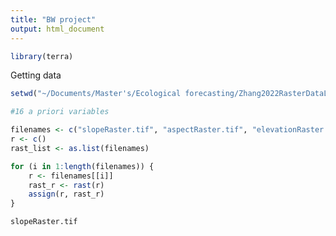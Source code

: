 ```yaml
---
title: "BW project"
output: html_document
---
```

```r
library(terra)
```



Getting data
```r
setwd("~/Documents/Master's/Ecological forecasting/Zhang2022RasterDataLayers")

#16 a priori variables

filenames <- c("slopeRaster.tif", "aspectRaster.tif", "elevationRaster.tif", "MaxT0506.tif", "MaxT0607.tif", "MaxT0708.tif", "MinT0506.tif", "MinT0607.tif", "MinT0708.tif", "pcp0506.tif", "pcp0607.tif", "pcp0708.tif", "sg__gdd_p1.tif", "sg__gdd_p2.tif", "sg_date.tif", "slopeRaster.tif", "SpRasterNA.tif")
r <- c()
rast_list <- as.list(filenames)

for (i in 1:length(filenames)) {
    r <- filenames[[i]]
    rast_r <- rast(r)
    assign(r, rast_r)
}

slopeRaster.tif
```


